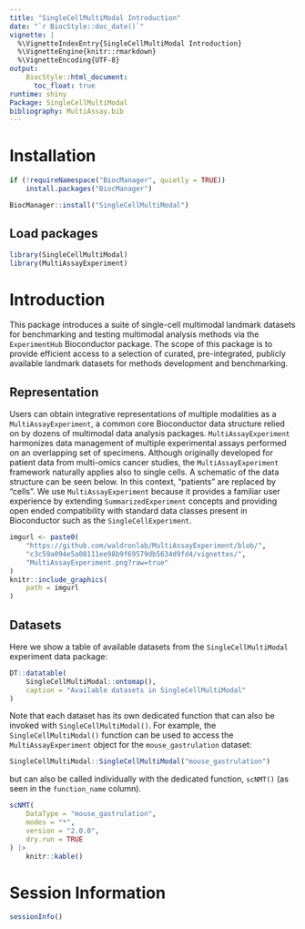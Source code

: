 ```yaml
---
title: "SingleCellMultiModal Introduction"
date: "`r BiocStyle::doc_date()`"
vignette: |
  %\VignetteIndexEntry{SingleCellMultiModal Introduction}
  %\VignetteEngine{knitr::rmarkdown}
  %\VignetteEncoding{UTF-8}
output:
    BiocStyle::html_document:
      toc_float: true
runtime: shiny
Package: SingleCellMultiModal
bibliography: MultiAssay.bib
---
```


# Installation

```r
if (!requireNamespace("BiocManager", quietly = TRUE))
    install.packages("BiocManager")

BiocManager::install("SingleCellMultiModal")
```

## Load packages

```r
library(SingleCellMultiModal)
library(MultiAssayExperiment)
```

# Introduction

This package introduces a suite of single-cell multimodal landmark datasets for
benchmarking and testing multimodal analysis methods via the `ExperimentHub`
Bioconductor package. The scope of this package is to provide efficient access
to a selection of curated, pre-integrated, publicly available landmark datasets
for methods development and benchmarking.

## Representation

Users can obtain integrative representations of multiple modalities as a
`MultiAssayExperiment`, a common core Bioconductor data structure relied on by
dozens of multimodal data analysis packages. `MultiAssayExperiment` harmonizes
data management of multiple experimental assays performed on an overlapping set
of specimens. Although originally developed for patient data from multi-omics
cancer studies, the `MultiAssayExperiment` framework naturally applies also to
single cells. A schematic of the data structure can be seen below. In this
context, "patients" are replaced by "cells". We use `MultiAssayExperiment`
because it provides a familiar user experience by extending
`SummarizedExperiment` concepts and providing open ended compatibility with
standard data classes present in Bioconductor such as the
`SingleCellExperiment`.

```r
imgurl <- paste0(
    "https://github.com/waldronlab/MultiAssayExperiment/blob/",
    "c3c59a094e5a08111ee98b9f69579db5634d9fd4/vignettes/",
    "MultiAssayExperiment.png?raw=true"
)
knitr::include_graphics(
    path = imgurl
)
```

## Datasets

Here we show a table of available datasets from the `SingleCellMultiModal`
experiment data package:

```r
DT::datatable(
    SingleCellMultiModal::ontomap(),
    caption = "Available datasets in SingleCellMultiModal"
)
```

Note that each dataset has its own dedicated function that can also be invoked
with `SingleCellMultiModal()`. For example, the `SingleCellMultiModal()`
function can be used to access the `MultiAssayExperiment` object for the
`mouse_gastrulation` dataset:

```r
SingleCellMultiModal::SingleCellMultiModal("mouse_gastrulation")
```

but can also be called individually with the dedicated function, `scNMT()` (as
seen in the `function_name` column).

```r
scNMT(
    DataType = "mouse_gastrulation",
    modes = "*",
    version = "2.0.0",
    dry.run = TRUE
) |>
    knitr::kable()
```

# Session Information

```r
sessionInfo()
```

